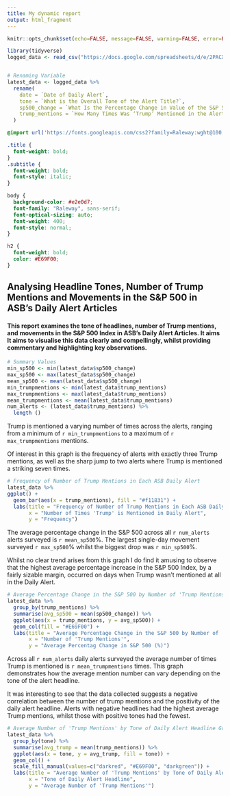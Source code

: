 ```yaml
---
title: My dynamic report
output: html_fragment
---
```


```r
knitr::opts_chunk$set(echo=FALSE, message=FALSE, warning=FALSE, error=FALSE)

library(tidyverse)
logged_data <- read_csv("https://docs.google.com/spreadsheets/d/e/2PACX-1vRbLYZJoiv565PM9rhvaxDFl-ovC_JI05_OjoVHzDAsbxXdjjuWC6qfRdPp-i3pFacl5Ry1Qap2Odsr/pub?output=csv") 


# Renaming Variable
latest_data <- logged_data %>%
  rename(
    date = `Date of Daily Alert`,
    tone = `What is the Overall Tone of the Alert Title?`,
    sp500_change = `What Is the Percentage Change in Value of the S&P 500 Since the Day Before? Do Not Include the % Sign in Your Response`,
    trump_mentions = `How Many Times Was ‘Trump’ Mentioned in the Alert?`
  )
```

```css
@import url('https://fonts.googleapis.com/css2?family=Raleway:wght@100;400;700&display=swap');

.title {
  font-weight: bold;
}
.subtitle {
  font-weight: bold;
  font-style: italic;
}

body {  
  background-color: #e2e0d7;
  font-family: "Raleway", sans-serif;
  font-optical-sizing: auto;
  font-weight: 400;
  font-style: normal;
}

h2 {  
  font-weight: bold; 
  color: #E69F00; 
}
```

## Analysing Headline Tones, Number of Trump Mentions and Movements in the S&P 500 in ASB's Daily Alert Articles 

#### This report examines the tone of headlines, number of Trump mentions, and movements in the S&P 500 Index in ASB's Daily Alert Articles. It aims It aims to visualise this data clearly and compellingly, whilst providing commentary and highlighting key observations.


```r
# Summary Values
min_sp500 <- min(latest_data$sp500_change)
max_sp500 <- max(latest_data$sp500_change)
mean_sp500 <- mean(latest_data$sp500_change)
min_trumpmentions <- min(latest_data$trump_mentions)
max_trumpmentions <- max(latest_data$trump_mentions)
mean_trumpmentions <- mean(latest_data$trump_mentions)
num_alerts <- (latest_data$trump_mentions) %>% 
  length () 
```

Trump is mentioned a varying number of times across the alerts, ranging from a minimum of `r min_trumpmentions` to a maximum of `r max_trumpmentions` mentions. 

Of interest in this graph is the frequency of alerts with exactly three Trump mentions, as well as the sharp jump to two alerts where Trump is mentioned a striking seven times.

```r
# Frequency of Number of Trump Mentions in Each ASB Daily Alert
latest_data %>%
ggplot() +
  geom_bar(aes(x = trump_mentions), fill = "#f11831") +
  labs(title = "Frequency of Number of Trump Mentions in Each ASB Daily Alert",
       x = "Number of Times 'Trump' is Mentioned in Daily Alert",
       y = "Frequency")
```


The average percentage change in the S&P 500 across all `r num_alerts` alerts surveyed is `r mean_sp500`%. The largest single-day movement surveyed `r max_sp500`% whilst the biggest drop was `r min_sp500`%.


Whilst no clear trend arises from this graph I do find it amusing to observe that the highest average percentage increase in the S&P 500 Index, by a fairly sizable margin, occurred on days when Trump wasn’t mentioned at all in the Daily Alert.

```r
# Average Percentage Change in the S&P 500 by Number of 'Trump Mentions' Graph
latest_data %>%
  group_by(trump_mentions) %>%
  summarise(avg_sp500 = mean(sp500_change)) %>%
  ggplot(aes(x = trump_mentions, y = avg_sp500)) +
  geom_col(fill = "#E69F00") +
  labs(title = "Average Percentage Change in the S&P 500 by Number of 'Trump Mentions'",
       x = "Number of 'Trump Mentions'", 
       y = "Average Percentag Change in S&P 500 (%)")
```


Across all `r num_alerts` daily alerts surveyed the average number of times Trump is mentioned is `r mean_trumpmentions` times. This graph demonstrates how the average mention number can vary depending on the tone of the alert headline.

It was interesting to see that the data collected suggests a negative correlation between the number of trump mentions and the positivity of the daily alert headline. Alerts with negative headlines had the highest average Trump mentions, whilst those with positive tones had the fewest.

```r
# Average Number of 'Trump Mentions' by Tone of Daily Alert Headline Graph
latest_data %>%
  group_by(tone) %>%
  summarise(avg_trump = mean(trump_mentions)) %>%
  ggplot(aes(x = tone, y = avg_trump, fill = tone)) +
  geom_col() +
  scale_fill_manual(values=c("darkred", "#E69F00", "darkgreen")) +
  labs(title = "Average Number of 'Trump Mentions' by Tone of Daily Alert Headline",
       x = "Tone of Daily Alert Headline", 
       y = "Average Number of 'Trump Mentions'")
```


```r

```


